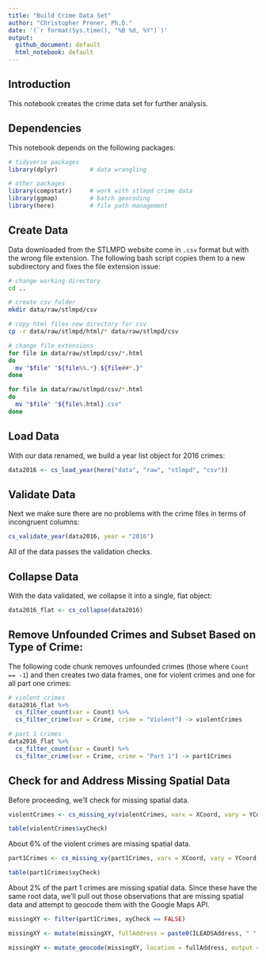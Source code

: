 ```yaml
---
title: "Build Crime Data Set"
author: "Christopher Prener, Ph.D."
date: '(`r format(Sys.time(), "%B %d, %Y")`)'
output: 
  github_document: default
  html_notebook: default 
---
```


## Introduction
This notebook creates the crime data set for further analysis.

## Dependencies
This notebook depends on the following packages:

```r
# tidyverse packages
library(dplyr)         # data wrangling

# other packages
library(compstatr)     # work with stlmpd crime data
library(ggmap)         # batch geocoding
library(here)          # file path management
```

## Create Data
Data downloaded from the STLMPD website come in `.csv` format but with the wrong file extension. The following bash script copies them to a new subdirectory and fixes the file extension issue:

```bash
# change working directory
cd ..

# create csv folder
mkdir data/raw/stlmpd/csv

# copy html files new directory for csv
cp -r data/raw/stlmpd/html/* data/raw/stlmpd/csv

# change file extensions
for file in data/raw/stlmpd/csv/*.html
do
  mv "$file" "${file%%.*}.${file##*.}"
done

for file in data/raw/stlmpd/csv/*.html
do
  mv "$file" "${file%.html}.csv"
done
```

## Load Data
With our data renamed, we build a year list object for 2016 crimes:

```r
data2016 <- cs_load_year(here("data", "raw", "stlmpd", "csv"))
```

## Validate Data
Next we make sure there are no problems with the crime files in terms of incongruent columns:

```r
cs_validate_year(data2016, year = "2016")
```

All of the data passes the validation checks.

## Collapse Data
With the data validated, we collapse it into a single, flat object:

```r
data2016_flat <- cs_collapse(data2016)
```

## Remove Unfounded Crimes and Subset Based on Type of Crime:
The following code chunk removes unfounded crimes (those where `Count == -1`) and then creates two data frames, one for violent crimes and one for all part one crimes:

```r
# violent crimes
data2016_flat %>% 
  cs_filter_count(var = Count) %>%
  cs_filter_crime(var = Crime, crime = "Violent") -> violentCrimes

# part 1 crimes
data2016_flat %>% 
  cs_filter_count(var = Count) %>%
  cs_filter_crime(var = Crime, crime = "Part 1") -> part1Crimes
```

## Check for and Address Missing Spatial Data
Before proceeding, we'll check for missing spatial data.

```r
violentCrimes <- cs_missing_xy(violentCrimes, varx = XCoord, vary = YCoord, newVar = xyCheck)

table(violentCrimes$xyCheck)
```

About 6% of the violent crimes are missing spatial data.

```r
part1Crimes <- cs_missing_xy(part1Crimes, varx = XCoord, vary = YCoord, newVar = xyCheck)

table(part1Crimes$xyCheck)
```

About 2% of the part 1 crimes are missing spatial data. Since these have the same root data, we'll pull out those observations that are missing spatial data and attempt to geocode them with the Google Maps API.

```r
missingXY <- filter(part1Crimes, xyCheck == FALSE)

missingXY <- mutate(missingXY, fullAddress = paste0(ILEADSAddress, " ", ILEADSStreet, ", St. Louis, MO" ))
```

```r
missingXY <- mutate_geocode(missingXY, location = fullAddress, output = "latlon", source = "google")
```